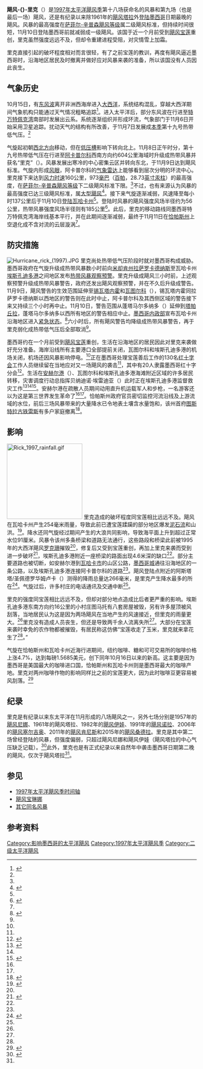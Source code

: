 {{noteTA
|T=zh-hans:1997年飓风里克; zh-hant:1997年颶風里克;
|1=zh-hans:里克;zh-hant:里克;
}}
{{Infobox Hurricane
| Name=飓风-{}-里克<br />{{lang|en|Hurricane Rick}}
| Type=飓风
| Year=1997
| Basin=EPac
| Image location=Hurricane_Rick_At_Mexican_Landfall.JPG
| Image name=里克以一级飓风强度登陆墨西哥
| Formed=1997年11月7日
| Dissipated=1997年11月11日
| 1-min winds=85
| Pressure=973
| Damages=
| Damagespre=无报导
| Fatalities=无
| Areas=[[墨西哥|墨西哥]]
| Hurricane season=[[1997年太平洋飓风季|1997年太平洋飓风季]]
}}
'''飓风-{}-里克'''（{{lang-en|Hurricane Rick}}）是[[1997年太平洋飓风季|1997年太平洋飓风季]]第十八场获命名的风暴和第九场（也是最后一场）飓风，还是有纪录以来除1961年的[[1961年飓风塔拉|飓风塔拉]]外[[登陆_(气象学)|登陆]][[墨西哥|墨西哥]]日期最晚的飓风。风暴的最高强度在[[萨菲尔-辛普森飓风等级|萨菲尔-辛普森飓风等级]]属二级飓风标准，但持续时间很短，11月10日登陆墨西哥前就减弱成一级飓风。该国于近一个月前受到[[飓风宝莲|飓风宝莲]]重创，里克虽然强度远远不及，但却令重建进程受阻，对灾情雪上加霜。

里克直接引起的破坏程度相对而言很轻，有了之前宝莲的教训，再度有飓风逼近墨西哥时，沿海地区居民及时撤离并做好应对风暴来袭的准备，所以该国没有人员因此丧生。

== 气象历史 ==
{{storm path|Rick 1997 track.png}}
10月15日，有[[东风波|东风波]]离开非洲西海岸进入[[大西洋|大西洋]]，系统结构混乱，穿越大西洋期间气象机构只能通过天气情况粗略追踪<ref name="Hurricane Rick TCR">{{cite report | author = Max Mayfield | title = Preliminary Report: Hurricane Rick 7 - 10 November 1997 | accessdate = 2016-05-21 | url = http://www.nhc.noaa.gov/data/tcr/EP191997_Rick.pdf | archivedate = 2015-10-02 | deadurl = no | archiveurl = https://web.archive.org/web/20151002015331/http://www.nhc.noaa.gov/data/tcr/EP191997_Rick.pdf | date = 1997-11-23 | publisher = [[美国国家海洋和大气管理局|National Oceanic and Atmospheric Administration]] | work = [[国家飓风中心|National Hurricane Center]] | location = [[迈阿密|Miami]], [[佛罗里达州|FL]] | format = [[便携式文档格式|PDF]] }}</ref>。进入太平洋后，部分东风波在行进至[[特万特佩克湾|特万特佩克湾]]南部时发展出云系。系统逐渐组织并形成环流，气象部门于11月6日开始采用卫星追踪。扰动天气的结构有所改善，于11月7日发展成[[1997年太平洋飓风季|本季]]第十九{{lang|en|E}}号热带低气压。<ref name="Hurricane Rick TCR" />

气旋起初朝[[罗盘方位|西北方向]]移动，但在[[低压槽|低压槽]]影响下转向北上。11月8日正午时分，第十九{{lang|en|E}}号热带低气压在行进至[[阿卡普尔科|阿卡普尔科]]西南方向约604公里海域时升级成热带风暴并获名“里克”（{{lang|en|Rick}}）。风暴发展出寒冷的中心密集云区并转向东北，于11月9日达到飓风标准。气旋内形成[[风眼|风眼]]，阿卡普尔科的[[气象雷达|气象雷达]]上能够看到层次分明的环流中心。里克接下来达到[[最大持续风速|风力时速]]160公里，973[[巴|毫巴]]（[[帕斯卡|百帕]]，28.73[[英寸汞柱|英寸汞柱]]）的最高强度，在[[萨菲尔-辛普森飓风等级|萨菲尔-辛普森飓风等级]]下二级飓风标准下限。<ref name="Hurricane Rick TCR" />不过，也有来源认为风暴的最高强度已达三级飓风标准，属[[热带气旋等级|大型飓风]]<ref name="Hurricane Rick Situation Report 1">{{cite report | publisher = ReliefWeb | date = 1997-11-12 | title = Mexico Hurricane Rick Situation Report No.1 | accessdate = 2016-05-21 | url = http://reliefweb.int/report/mexico/mexico-hurricane-rick-situation-report-no1 | archivedate = 2016-05-21 | deadurl = no | archiveurl = https://web.archive.org/web/20160521082356/http://reliefweb.int/report/mexico/mexico-hurricane-rick-situation-report-no1 }}</ref>。接下来气旋逐渐减弱，风速降至每小时137公里后于11月10日[[登陆_(气象学)|登陆]][[瓦哈卡州|瓦哈卡州]]<ref name="Hurricane Rick TCR" />。登陆时风暴的飓风强度风场半径约为56公里，热带风暴强度风场半径则有185公里<ref name="Marysville Journal-Tribune">{{cite news | agency = [[美联社|Associated Press]] | title = Hurricane Rick hammers Mexico | publisher = Marysville Journal-Tribune | page = 7 | date = 1997-11-10}}</ref>。此后，里克的移动路线同墨西哥特万特佩克湾海岸线基本平行，并在此期间逐渐减弱，最终于11月11日在[[恰帕斯州|恰帕斯州]]上空退化成不含对流的云层漩涡<ref name="Hurricane Rick TCR" />。

== 防灾措施 ==
[[File:Hurricane_rick_(1997).JPG|right]]
里克尚处热带低气压阶段时就对墨西哥构成威胁。墨西哥政府在气旋升级成热带风暴数小时前向[[米却肯州|米却肯州]][[拉萨罗卡德纳斯|拉萨罗卡德纳斯]]至瓦哈卡州[[埃斯孔迪多港_(瓦哈卡州)|埃斯孔迪多港]]之间地区发布[[热带气旋警告|热带风暴观察预警]]。里克升级成飓风三小时前，上述观察预警升级成热带风暴警告，政府还发出飓风观察预警，并在不久后升级成警告。11月9日，飓风警告的生效范围延伸至[[锡瓦塔内霍|锡瓦塔内霍]]和[[瓦图尔科|瓦图尔科]]（{{lang|en|Huatulco}}），锡瓦塔内霍同拉萨罗卡德纳斯以西地区的警告则在此时中止，阿卡普尔科及其西侧区域的警告接下来又持续三个小时再中止。11月10日，警告范围从蓬塔马尔多纳多（{{lang|en|Punta Maldonado}}）延伸到[[塔帕丘拉_(恰帕斯州)|塔帕丘拉]]，蓬塔马尔多纳多以西所有地区的警告相应中止。[[墨西哥内政部|墨西哥内政部]]宣布瓦哈卡州沿海地区进入[[紧急状态|紧急状态]]。<ref name="Frederick Post">{{cite news | agency = Associated Press | title = New Storm Approaches Still-Battered Coast | newspaper = Frederick Post | page = A3 | date = 1997-11-10}}</ref>六小时后，所有飓风警告均降级成热带风暴警告，再于里克弱化成热带低气压后全部取消<ref name="Hurricane Rick TCR" />。

墨西哥约在一个月前受到[[飓风宝莲|飓风宝莲]]重创，生活在沿海地区的居民因此对里克来袭做好充分准备。海岸沿线所有主要港口全部提前关闭，瓦图尔科和埃斯孔迪多港的机场关闭，机场还因风暴影响停电。<ref name="Marysville Journal-Tribune" />正在墨西哥处理宝莲善后工作的130名[[国际红十字与红新月运动|红十字会]]工作人员继续留在当地应对又一场飓风的袭击<ref name="usatoday" />，其中有20人隶露墨西哥红十字分会<ref name="Casa Grande Dispatch">{{cite news | agency = Associated Press | title = Mexico Was Ready For Rick | newspaper = Casa Grande Dispatch | page = 17 | date = 1997-11-11}}</ref>。生活在[[安赫尔港|安赫尔港]]（{{lang|en|Puerto ángel}}）、瓦图尔科和埃斯孔迪多港海滩附近区域的许多居民转移，灾害调度行动总指挥贝纳迪诺·埃雷迪亚（{{lang|en|Bernardino Heredia}}）此时正在埃斯孔迪多港监督救灾工作<ref name="usatoday">{{cite news | url = http://usatoday30.usatoday.com/weather/wrick.htm | title = Lessons from Pauline saved Mexicans from Rick's wrath | date = 2003-04-24 | work = USA Today | publisher = Gannett | accessdate = 2016-05-21 | agency = Associated Press | archivedate = 2016-05-21 | deadurl = no | archiveurl = https://web.archive.org/web/20160521095546/http://usatoday30.usatoday.com/weather/wrick.htm }}</ref><ref name="Casa Grande Dispatch" /><ref name="Casa Grande Dispatch 2">{{cite news | agency = Associated Press | date = 1997-11-10 | title = Hurricane Rick hits Mexican coast | newspaper = Casa Grande Dispatch}}</ref>。安赫尔港在疏散人员期间动用直升机运载军人和步枪，一名游客还以为这是第三世界发生革命了<ref name="Casa Grande Dispatch" /><ref name="usatoday" />。恰帕斯州政府官员密切监控河流沿线及上游流域的水位，前后三场风暴带来的大量降水已令地表土壤含水量饱和，该州首府[[图斯特拉古铁雷斯|图斯特拉古铁雷斯]]有多户家庭撤离<ref name="Intelligencer">{{cite news | author = Niko Price | title = Pauline's lessons save Mexico from Rick's wrath | publisher = The Intelligencer | page = C4 | date = 1997-11-11}}</ref>。

== 影响 ==
[[File:Rick_1997_rainfall.gif|200px]]
里克造成的破坏程度同宝莲相比远远不及。飓风在瓦哈卡州产生254毫米雨量，导致此前已遭宝莲蹂躏的部分地区爆发[[泥石流|泥石流]]和山洪。<ref name="Australia Severe Weather">{{cite news | author = Gary Padgett | year = 1997 | archiveurl = https://web.archive.org/web/20160306182727/http://www.australiasevereweather.com/cyclones/1998/summ9711.htm | title = Monthly Global Tropical Cyclone Summary: November, 1997 | accessdate = 2016-05-21 | publisher = Australia Severe Weather | url = http://australiasevereweather.com/cyclones/1998/summ9711.htm | archivedate = 2016-03-06 | deadurl = no }}</ref>。降水还同气旋经过期间产生的大浪共同影响，导致海平面上升到超过正常水位91厘米。风暴令该州多条桥梁和道路无法通行，这些路段和桥梁此前被1995年的大西洋飓风[[飓风罗克珊|罗克珊]]摧毁<ref name="Marysville Journal-Tribune" />，修复后又受到宝莲重创，再加上里克来袭而受到进一步破坏<ref name="Intelligencer 2">{{cite news | agency = Associated Press | title = Earthweek: A Diary of the Planet | publisher = Intelligencer | date = 1997-11-16 | page = E3 | author = Steve Newman}}</ref>，埃斯孔迪多港附近一座桥梁的路面出现4.6米深的缺口<ref name="Casa Grande Dispatch 2" />。部分主要道路也被切断，如安赫尔港到[[瓦哈卡市|瓦哈卡市]]的山区公路，[[墨西哥城|墨西哥城]]通往沿海地区的一条公路，以及埃斯孔迪多港连接阿卡普尔科的道路<ref name="Casa Grande Dispatch 2" />。飓风登陆点附近的阿斯塔塔/圣佩德罗华姆卢卡（{{lang|en|Astata/San Pedro Huameluca}}）测得的降雨总量达266毫米，是里克产生降水最多的所在<ref name="HPC">{{cite report | publisher = Hydrometeorological Prediction Center | accessdate = 2016-05-21 | author = David M. Roth | url = http://www.wpc.ncep.noaa.gov/tropical/rain/rick1997rain.gif | title = Hurricane Rick Storm Total Rainfall Graphic | archiveurl = https://web.archive.org/web/20160304072641/http://www.wpc.ncep.noaa.gov/tropical/rain/rick1997rain.gif | format = [[GIF|GIF]] | archivedate = 2016-03-04 | deadurl = no | date =  }}</ref>。气旋过后，许多村庄的电话通讯及交通中断<ref name="Hurricane Rick TCR" />。

里克的强度同宝莲相比远远不及，但却对部分地点造成比后者更严重的影响。埃斯孔迪多港东南方向约16公里的小村庄图马托有八套房屋被毁，另有许多屋顶被风刮落，当地居民认为这是因为两场飓风在当地产生的风速接近，但里克的雨量更大。<ref name="Intelligencer" />里克没有造成人员丧生，但还是导致两千余人流离失所<ref name="Australia Severe Weather" />。大部分在宝莲来袭时幸免的农作物都被摧毁，有居民称这仿佛“宝莲收走了玉米，里克就来拿花生了<ref name="Intelligencer" />。”

气旋在恰帕斯州和瓦哈卡州近海行进期间，纽约咖啡、糖和可可交易所的咖啡价格上涨4.7%，达到每磅1.5685美元，创下同年10月16日以来的新高。这主要是因为墨西哥是美国最大的咖啡进口国，恰帕斯州和瓦哈卡州则是墨西哥最大的咖啡产地。里克对两州咖啡作物的影响同样比之前的宝莲更大，因为此时咖啡豆更容易被风刮落。<ref name="New York Times">{{cite news | newspaper = [[纽约时报|The New York Times]] | title = FUTURES MARKETS; Coffee Prices Surge as Storm Threatens Mexican Harvest | publisher = The New York Times Company | archiveurl = https://web.archive.org/web/20160310042414/http://www.nytimes.com/1997/11/11/business/futures-markets-coffee-prices-surge-as-storm-threatens-mexican-harvest.html | archivedate = 2016-03-10 | date = 1997-11-11 | accessdate = 2007-12-29 | url = http://www.nytimes.com/1997/11/11/business/futures-markets-coffee-prices-surge-as-storm-threatens-mexican-harvest.html | deadurl = no }}</ref>

== 纪录 ==
里克是有纪录以来东太平洋在11月形成的八场飓风之一，另外七场分别是1957年的[[1957年飓风尼娜|飓风尼娜]]、1961年的飓风塔拉、1982年的[[飓风伊娃|飓风伊娃]]、1991年的[[1991年太平洋颶風季#飓风诺拉|飓风诺拉]]、2006年的[[2006年飓风塞尔吉奥|飓风塞尔吉奥]]、2011年的[[2011年太平洋颶風季#飓风肯尼斯|飓风肯尼斯]]和2015年的[[2015年太平洋颶風季#飓风桑德拉|飓风桑德拉]]。里克是其中第二场曾经登陆的风暴，但强度偏弱，只超过飓风尼娜和飓风伊娃（飓风塔拉的中心气压缺乏记载）。<ref name="EPAC HURDAT">{{cite web | author = National Hurricane Center | author2 = Hurricane Research Division | author3 = Central Pacific Hurricane Center | publisher = United States National Oceanic and Atmospheric Administration's National Weather Service | title = The Northeast and North Central Pacific hurricane database 1949–2015 | url = http://www.nhc.noaa.gov/data/hurdat/hurdat2-nepac-1949-2015-022516.txt | deadurl = yes | archiveurl = https://web.archive.org/web/20160411133046/http://www.nhc.noaa.gov/data/hurdat/hurdat2-nepac-1949-2015-022516.txt | archivedate = 2016-04-11 | accessdate = 2016-05-21 }}</ref>此外，里克也是有正式纪录以来自然年中袭击墨西哥日期第二晚的飓风，仅次于飓风塔拉<ref name="EPAC HURDAT" />。

== 参见 ==
{{Portal|热带气旋}}
*[[1997年太平洋飓风季时间轴|1997年太平洋飓风季时间轴]]
*[[飓风宝琳娜|飓风宝琳娜]]
*[[热带风暴里克|其它同名风暴]]

== 参考资料 ==
{{Reflist|colwidth=30em}}

{{1997 Pacific hurricane season buttons}}

{{Good article}}
{{DEFAULTSORT:Rick (1997)}}
[[Category:影响墨西哥的太平洋飓风|Category:影响墨西哥的太平洋飓风]]
[[Category:1997年太平洋飓风季|Category:1997年太平洋飓风季]]
[[Category:二级太平洋飓风|Category:二级太平洋飓风]]